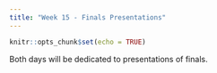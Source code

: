 ```yaml
---
title: "Week 15 - Finals Presentations"
---
```


```r
knitr::opts_chunk$set(echo = TRUE)
```

Both days will be dedicated to presentations of finals.
